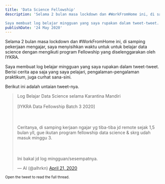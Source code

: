 ```yaml
---
title: 'Data Science Fellowship'
description: 'Selama 2 bulan masa lockdown dan #WorkFromHome ini, di samping pekerjaan mengajar, saya menyisihkan waktu untuk untuk belajar data science dengan mengikuti program Fellowship yang diselenggarakan oleh IYKRA.

Saya membuat log belajar mingguan yang saya rupakan dalam tweet-tweet. Berisi cerita apa saja yang saya pelajari, pengalaman-pengalaman praktikum, juga curhat sana-sini. Berikut ini adalah untaian tweet-nya.'
publishDate: '24 May 2020'
---
```


Selama 2 bulan masa lockdown dan #WorkFromHome ini, di samping pekerjaan mengajar, saya menyisihkan waktu untuk untuk belajar data science dengan mengikuti program Fellowship yang diselenggarakan oleh IYKRA.

Saya membuat log belajar mingguan yang saya rupakan dalam tweet-tweet. Berisi cerita apa saja yang saya pelajari, pengalaman-pengalaman praktikum, juga curhat sana-sini.

Berikut ini adalah untaian tweet-nya.

<blockquote class="twitter-tweet"><p lang="in" dir="ltr">Log Belajar Data Science selama Karantina Mandiri<br></br>[IYKRA Data Fellowship Batch 3 2020]<br></br><br></br>Ceritanya, di samping kerjaan ngajar yg tiba-tiba jd remote sejak 1,5 bulan yll, gue ikutan program fellowship data science &amp; skrg udah masuk minggu 3.<br></br><br></br>Ini bakal jd log mingguan/sesempatnya.</p>&mdash; Al (@alhrkn) <a href="https://twitter.com/alhrkn/status/1252476167975653377?ref_src=twsrc%5Etfw">April 21, 2020</a></blockquote>

<small> Open the tweet to read the full thread.</small>